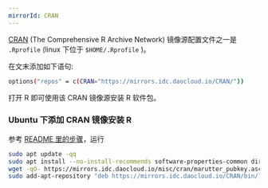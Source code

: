 ```yaml
---
mirrorId: CRAN
---
```


[CRAN](https://cran.r-project.org/) (The Comprehensive R Archive Network) 镜像源配置文件之一是 `.Rprofile` (linux 下位于 `$HOME/.Rprofile` )。

在文末添加如下语句:

```bash
options("repos" = c(CRAN="https://mirrors.idc.daocloud.io/CRAN/"))
```

打开 R 即可使用该 CRAN 镜像源安装 R 软件包。

### Ubuntu 下添加 CRAN 镜像安装 R

参考 [README 里的步骤](https://mirrors.idc.daocloud.io/CRAN/bin/linux/ubuntu)，运行

```bash
sudo apt update -qq
sudo apt install --no-install-recommends software-properties-common dirmngr
wget -qO- https://mirrors.idc.daocloud.io/misc/cran/marutter_pubkey.asc | sudo tee -a /etc/apt/trusted.gpg.d/cran_ubuntu_key.asc
sudo add-apt-repository "deb https://mirrors.idc.daocloud.io/CRAN/bin/linux/ubuntu $(lsb_release -cs)-cran40/"
```

